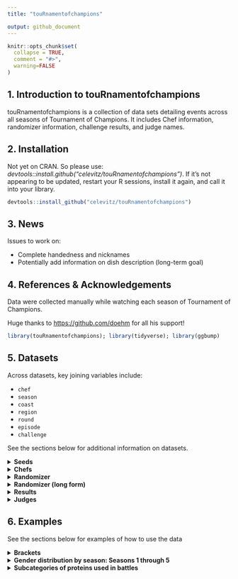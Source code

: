```yaml
---
title: "touRnamentofchampions"

output: github_document
---
```


```r
knitr::opts_chunk$set(
  collapse = TRUE,
  comment = "#>",
  warning=FALSE
)
```

## 1. Introduction to touRnamentofchampions

touRnamentofchampions is a collection of data sets detailing events across all seasons of Tournament of Champions. It includes Chef information, randomizer information, challenge results, and judge names.

## 2. Installation

Not yet on CRAN. So please use: *devtools::install.github("celevitz/touRnamentofchampions")*. If it's not appearing to be updated, restart your R sessions, install it again, and call it into your library.

```r
devtools::install_github("celevitz/touRnamentofchampions")
```

## 3. News

Issues to work on:

- Complete handedness and nicknames
- Potentially add information on dish description (long-term goal)

## 4. References & Acknowledgements

Data were collected manually while watching each season of Tournament of Champions.

Huge thanks to <https://github.com/doehm> for all his support!

```r
library(touRnamentofchampions); library(tidyverse); library(ggbump)
```

## 5. Datasets

Across datasets, key joining variables include:

-   `chef`
-   `season`
-   `coast`
-   `region`
-   `round`
-   `episode`
-   `challenge`

See the sections below for additional information on datasets.

<details>
<summary>
<strong>Seeds</strong>
</summary>
### Seeds
The unique identifiers of this dataset are `chef`-`season`.

-   `chef`: Chef name (full name)
-   `season`: Season number
-   `seed`: Seed within their section of the bracket: values of 1 through 8. Chefs that played in the qualifiers but didn't make the final bracket will have seeds of 8.2, 8.3, or 8.4.
-   `coast`: Are they East or West Coast?
-   `region`: The region depends on how many chefs start the competition. If 
there are 16 chefs, then the region is left blank. If there are 32 chefs, then 
the regions are A or B.

```r
seeds 
```

</details>
<details>
<summary>
<strong>Chefs</strong>
</summary>

### Chefs

The unique identifier of this dataset is `chef`.

-   `chef`: Chef name (full name)
-   `nickname`: Guy Fieri's nickname for the chef
-   `handedness`: Whether the chef is right-handed, left-handed, or ambidextrous
-   `gender`: male, female, non-binary
- `totalseasons`: number of seasons appeared in
- `inqualifiers`: number of times they were in the qualifiers at the start of the season
- `inmainbracket`: number of times they were in the main bracket at the start of the season
- `totalseasons`: number of seasons appeared in
- `inqualifiers`: number of times they were in the qualifiers at the start of the season
- `season1`: whether they started in the qualifiers or main bracket in season 1. NA values indicate they were not in season 1.
- `season2`: whether they started in the qualifiers or main bracket in season 2. NA values indicate they were not in season 2.
- `season3`: whether they started in the qualifiers or main bracket in season 3. NA values indicate they were not in season 3.
- `season4`: whether they started in the qualifiers or main bracket in season 4. NA values indicate they were not in season 4.
- `season5`: whether they started in the qualifiers or main bracket in season 5. NA values indicate they were not in season 5.
- `season6`: whether they started in the qualifiers or main bracket in season 6. NA values indicate they were not in season 6.

```r
chefs 
```
</details>
<details>
<summary>
<strong>Randomizer</strong>
</summary>

### Randomizer

The unique identifiers of this dataset are `season`-`episode`-`round`-`challenge`. The reason that `episode` is a unique identifier is because in Season 2, Jet and Antonia tied in all scores and so had a rematch in the Quarter-finals (episodes 6 and 7).

-   `season`: Season number
-   `episode`: Episode number
-   `round`: Stage of the tournament: Qualifier semi-final, Qualifier  final, Round of 32, Round of 16, Quarterfinals, Semifinals, Final
-   `challenge`: Variable to help distinguish rounds within the same Coast & Round
-   `coast`: Are they East or West Coast?
-   `region`: The region depends on how many chefs start the competition. If there are 16 chefs, then the region is left blank. If there are 32 chefs, then the regions are A or B.
-   `randomizer1`: First wheel of randomizer
-   `randomizer2`: Second wheel of randomizer
-   `randomizer3`: Third wheel of randomizer
-   `randomizer4`: Fourth wheel of randomizer
-   `time`: Length of challenge. Unit is minutes
-   `randomizer5`: Fifth wheel of randomizer

```r
randomizer 
```

</details>
<details>
<summary>
<strong>Randomizer (long form)</strong>
</summary>
### Randomizer (long form)
A dataset containing information about each challenge: protein, vegetables, equipment, style, time. However, it's in "long form" so each challenge shows up multiple times. It categorizes the randomizer ingredients into categories and subcategories. If a value from one randomizer wheel better fits into another category, it has been reclassified (e.g., "Habanero" from the "wildcard" randomizer has been reclassified as "produce.")

The unique identifiers of this dataset are `season`-`episode`-`round`-`challenge`-`randomizer`. 

- `season`: Season number
- `episode`: Episode number
- `round`: Stage of the tournament: Qualifier semi-final, Qualifier final, Round of 32, Round of 16, Quarterfinals, Semifinals, Final
- `challenge`: Variable to help distinguish challenges within the same Coast & Round
- `coast`: East or West
- `region`: The region depends on how many chefs start the competition. If there are 16 chefs, then the region is left blank. If there are 32 chefs, then the regions are A or B.
- `time`: Length of challenge. Unit is minutes
- `randomizer`: What wheel was spun (1, 2, 3, 4, or 5)
- `value`: What was the value/item on the randomizer wheel?
- `category`: Categorical variable: protein,produce,equipment,style,wildcard
- `subcategory`: Subcategories for protein (Beef, Fish, Game, Other, Pork, Poultry, Shellfish) and style (Region/country, Style, Theme)

```r
randomizerlongform 
```

</details>
<details>
<summary>
<strong>Results</strong>
</summary>
### Results

The unique identifiers of this dataset are `season`-`episode`-`round`-`challenge`-`chef`.

-   `season`: Season number
-   `episode`: Episode number
-   `round`: Stage of the tournament: Qualifier semi-final, Qualifier final, Round of 32, Round of 16, Quarterfinals, Semifinals, Final
-   `challenge`: Variable to help distinguish rounds within the same Coast & Round
-   `coast`: Are they East or West Coast?
-   `region`: The region depends on how many chefs start the competition. If there are 16 chefs, then the region is left blank. If there are 32 chefs, then the regions are A or B.
-   `chef`: Name of chef
-   `commentator`: Who presented their food to the judges: Simon Majumdar or Justin Warner?
-   `order`: When did their food get presented to the judges: Presented first or Presented second
-   `score_taste`: Score that chef received for the taste of their dish: values of 0- 50
-   `score_randomizer`: Score that chef received for how well they used the Randomizer: values of 0- 30
-   `score_presentation`: Score that chef received for the presentation of their dish: values of 0- 20
-   `total`: Total score that chef received: between 0 and 100
-   `winner`: Winner, loser, or tie
-   `x`: Numeric X value to help when creating the bracket
-   `y`: Numeric Y value to help when creating the bracket

```r
results 
```

</details>
<details>
<summary>
<strong>Judges</strong>
</summary>

### Judges

The unique identifier is `season`-`episode`-`round`, because occasionally a judge will only judge for one round within an episode.

-   `season`: Season number
-   `episode`: Episode number
-   `judge`: Name of guest judge
-   `gender`: Gender of guest judge
-   `round`: Stage of the tournament: Qualifier semi-final, Qualifier final, Round of 32, Round of 16, Quarterfinals, Semifinals, Final

```r
judges
```
</details>

## 6. Examples

See the sections below for examples of how to use the data

<details>
<summary>
<strong>Brackets</strong>
</summary>

### Brackets
```r
resultsraw <- touRnamentofchampions::results
seeds <- touRnamentofchampions::seeds

results <- resultsraw %>%
  left_join(seeds %>% select(chef,season,seed,coast,region)) %>%
  mutate(sizeofdot=case_when(total < 80 & !(is.na(total)) ~ "71 to 79"
                             ,total >= 80 & total <85 ~ "80 to 84"
                             ,total >= 85 & total <90 ~ "85 to 89"
                             ,total >= 90 & !(is.na(total)) ~ "90+"
                             ,is.na(total) ~ "Not scored")
         ,cheflabelx=ifelse(grepl("East",coast),x+7,x-7)
         ,alignment=case_when(grepl("East",coast) & round=="Round of 32"~ 0
                              ,grepl("West",coast) & round=="Round of 32"~ 1
                              ,TRUE ~ NA)
         ,longchall=paste0(season,episode,round,challenge)
         ) %>%
  group_by(season,sizeofdot) %>%
  mutate(sizeofdot=paste(sizeofdot," (occured ",n()," times)",sep="")) %>%
  ungroup()
  

## Function for bracket:
bracketfunction <- function(seasonnumber,xlimits,xbreaks,xlabs,titlenumber,roundtolabel) {
  ## Bump data
    bumpdata <- results %>% filter(season == seasonnumber)
  
  ## Vertical data
    verticaldata <- bumpdata %>%
      select(longchall,y) %>%
      arrange(longchall)%>%
      ungroup() %>% group_by(longchall) %>%
      mutate(yindic=row_number()
             ,yindic=paste0("Y",as.character(yindic))) %>%
      pivot_wider(names_from="yindic",values_from="y") %>%
      left_join(bumpdata %>% select(longchall,x,coast,winner) %>% distinct()) %>%
      mutate(X2=x)
    
  ## Plot
    ggplot() +
    # add vertical lines to indicate who competed against whom
    geom_segment(data=verticaldata,aes(x=x,xend=X2,y=Y1,yend=Y2),lty=2,color="#57606C") +
    # bump lines
    geom_bump(data=bumpdata,aes(x=x,y=y,fill=chef) ,color="#57606C" ) +
    # dots -- and highlight the winners
    geom_point(data=bumpdata,aes(x=x,y=y,color=sizeofdot,size=sizeofdot,shape=sizeofdot),fill="#1170AA" )+
    geom_point(data=bumpdata %>% filter(winner=="Winner"),
               aes(x=x,y=y),shape=21,color="#57606c",fill="transparent",size=8) +
    scale_shape_manual(values=c(20,16,19,21,4),name="Score legend",labels=sort(unique(bumpdata$sizeofdot))) +
    scale_size_manual(values=c(2,3,4,5,3),name="Score legend",labels=sort(unique(bumpdata$sizeofdot)) ) +
    scale_color_manual(values=c("#c85200", "#A3ACB9","#a3cce9","#1170AA","brown")
                       ,name="Score legend",labels=sort(unique(bumpdata$sizeofdot))) +
    annotate("text",x=bumpdata$cheflabelx[bumpdata$round == roundtolabel],y=bumpdata$y[bumpdata$round == roundtolabel]
             ,label=bumpdata$chef[bumpdata$round == roundtolabel]
             ,hjust=bumpdata$alignment[bumpdata$round == roundtolabel]
             ,size=2) +
    annotate("text",x=bumpdata$cheflabelx[bumpdata$round == roundtolabel],y=bumpdata$y[bumpdata$round == roundtolabel]-.7
             ,label=paste(bumpdata$seed[bumpdata$round == roundtolabel],"seed",sep=" ")
             ,hjust=bumpdata$alignment[bumpdata$round == roundtolabel]
             ,size=2) +
    scale_x_continuous(limits=xlimits,breaks=xbreaks,labels=xlabs) +
    xlab("") + ylab("") +
    theme_minimal() +
    theme(panel.grid = element_blank()
          ,plot.title=element_text(hjust=.5,color="black",size=10,face="bold")
          ,plot.subtitle=element_text(hjust=.5,color="black",size=8)
          ,plot.caption =element_text(color="black",size=10)
          ,axis.text.x=element_text(color="black",size=8)
          ,axis.text.y=element_blank()
          ,legend.text = element_text(color="black",size=7)
          ,legend.title = element_text(color="black",size=8,face="bold")
          ,legend.background = element_rect(fill=NA,color=NA)
          ,legend.position="bottom") +
    labs(title=paste0("Tournament of Champions ",titlenumber,": Winners and final scores by round")
         ,subtitle="Winners of each round outlined in dark gray circles"
         ,caption="Data: github.com/celevitz/touRnamentofchampions /// Twitter @carlylevitz /// Instagram @carly.sue.bear") 

}


## set the inputs for the function
  # season 1
    seasonnumber <- 1
    xlimits <- c(0,100)
    xbreaks <- c(15,30,40,50,60,70,85)
    xlabs <- c("Round of 16","Quarter-\nfinal","Semi-\nfinal",
               "Final","Semi-\nfinal","Quarter-\nfinal","Round of 16")
    titlenumber <- "I"
    roundtolabel <- "Round of 16"
  
    bracketfunction(seasonnumber,xlimits,xbreaks,xlabs,titlenumber,roundtolabel)
    
  # season 2
    seasonnumber <- 2
    xlimits <- c(0,100)
    xbreaks <- c(15,30,40,50,60,70,85)
    xlabs <- c("Round of 16","Quarter-\nfinal","Semi-\nfinal",
               "Final","Semi-\nfinal","Quarter-\nfinal","Round of 16")
    titlenumber <- "II"
    roundtolabel <- "Round of 16"
  
    bracketfunction(seasonnumber,xlimits,xbreaks,xlabs,titlenumber,roundtolabel)
    
  # season 3
    seasonnumber <- 3
    xlimits <- c(-30,130)
    xbreaks <- c(0,15,30,40,50,60,70,85,100)
    xlabs <- c("Round\nof 32","Round\nof 16","Quarter-\nfinal","Semi-\nfinal",
               "Final","Semi-\nfinal","Quarter-\nfinal","Round\nof 16","Round\nof 32")
    titlenumber <- "III"
    roundtolabel <- "Round of 32"  
    
    bracketfunction(seasonnumber,xlimits,xbreaks,xlabs,titlenumber,roundtolabel)
    
  # season 4
    seasonnumber <- 4
    xlimits <- c(-30,130)
    xbreaks <- c(0,15,30,40,50,60,70,85,100)
    xlabs <- c("Round\nof 32","Round\nof 16","Quarter-\nfinal","Semi-\nfinal",
               "Final","Semi-\nfinal","Quarter-\nfinal","Round\nof 16","Round\nof 32")
    titlenumber <- "IV"
    roundtolabel <- "Round of 32"  
    
    bracketfunction(seasonnumber,xlimits,xbreaks,xlabs,titlenumber,roundtolabel)

```

</details>

<details>
<summary>
<strong>Gender distribution by season: Seasons 1 through 5</strong>
</summary>

### Gender distribution by season: Season 1 through 5
```r
seeds %>% left_join(chefs) %>%
  group_by(season,gender) %>%
  summarise(n=n()) %>%
  pivot_wider(names_from=gender,values_from=n) 
```
</details>

<details>
<summary>
<strong>Subcategories of proteins used in battles</strong>
</summary>

### Subcategories of proteins used in battles
```r
randomizerlongform %>% 
  group_by(category,subcategory) %>% 
  filter(category %in% c("protein")) %>% 
  summarise(number_of_battles=n())
```
</details>
